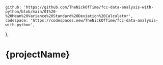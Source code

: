 	github: 'https://github.com/TheNickOfTime/fcc-data-analysis-with-python/blob/main/01%20-%20Mean%20Variance%20Standard%20Deviation%20Calculator',
	codespace: 'https://codespaces.new/TheNickOfTime/fcc-data-analysis-with-python',
};

# {projectName}
